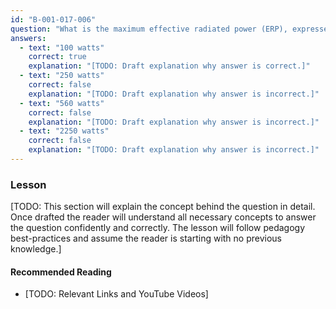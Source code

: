 ```yaml
---
id: "B-001-017-006"
question: "What is the maximum effective radiated power (ERP), expressed as peak envelope power (PEP), the holder of an Amateur Radio Operator Certificate with Advanced Qualification may use on 60 metres?"
answers:
  - text: "100 watts"
    correct: true
    explanation: "[TODO: Draft explanation why answer is correct.]"
  - text: "250 watts"
    correct: false
    explanation: "[TODO: Draft explanation why answer is incorrect.]"
  - text: "560 watts"
    correct: false
    explanation: "[TODO: Draft explanation why answer is incorrect.]"
  - text: "2250 watts"
    correct: false
    explanation: "[TODO: Draft explanation why answer is incorrect.]"
---
```


### Lesson

[TODO: This section will explain the concept behind the question in detail. Once drafted the reader will understand all necessary concepts to answer the question confidently and correctly. The lesson will follow pedagogy best-practices and assume the reader is starting with no previous knowledge.]

#### Recommended Reading

- [TODO: Relevant Links and YouTube Videos]
